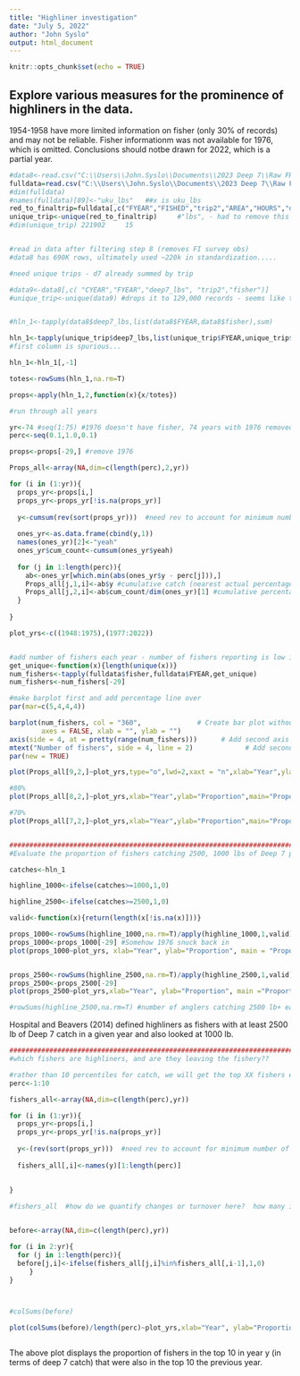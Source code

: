 ```yaml
---
title: "Highliner investigation"
date: "July 5, 2022"
author: "John Syslo"
output: html_document
---
```


```r
knitr::opts_chunk$set(echo = TRUE)
```

## Explore various measures for the prominence of highliners in the data.

1954-1958 have more limited information on fisher (only 30% of records) and may not be reliable.  Fisher informationm was not available for 1976, which is omitted. Conclusions should notbe drawn for 2022, which is a partial year. 

```r

#data8<-read.csv("C:\\Users\\John.Syslo\\Documents\\2023 Deep 7\\Raw FRS depredation\\data8_2021data.csv") 
fulldata=read.csv("C:\\Users\\John.Syslo\\Documents\\2023 Deep 7\\Raw FRS depredation\\tdata6_2021_2021data.csv") #this file was actually confirmed to include data into 2022
#dim(fulldata)
#names(fulldata)[89]<-"uku_lbs"   ##x is uku_lbs
red_to_finaltrip=fulldata[,c("FYEAR","FISHED","trip2","AREA","HOURS","days","houreffort","dayeffort","deep7_lbs","fisher","cum_exp","qtr","uku_lbs","cpue")]  #no "HA_NO", with 2021 data
unique_trip<-unique(red_to_finaltrip)     #"lbs", - had to remove this before applying unique function, because it was given for each species
#dim(unique_trip) 221902     15


#read in data after filtering step 8 (removes FI survey obs)
#data8 has 690K rows, ultimately used ~220k in standardization.....

#need unique trips - d7 already summed by trip

#data9<-data8[,c( "CYEAR","FYEAR","deep7_lbs", "trip2","fisher")]
#unique_trip<-unique(data9) #drops it to 129,000 records - seems like too few...


#hln_1<-tapply(data8$deep7_lbs,list(data8$FYEAR,data8$fisher),sum)

hln_1<-tapply(unique_trip$deep7_lbs,list(unique_trip$FYEAR,unique_trip$fisher),sum)
#first column is spurious...

hln_1<-hln_1[,-1]

totes<-rowSums(hln_1,na.rm=T)

props<-apply(hln_1,2,function(x){x/totes})

#run through all years

yr<-74 #seq(1:75) #1976 doesn't have fisher, 74 years with 1976 removed
perc<-seq(0.1,1.0,0.1)

props<-props[-29,] #remove 1976

Props_all<-array(NA,dim=c(length(perc),2,yr))

for (i in (1:yr)){
  props_yr<-props[i,]
  props_yr<-props_yr[!is.na(props_yr)] 
  
  y<-cumsum(rev(sort(props_yr)))  #need rev to account for minimum number of anglers catching x%??
  
  ones_yr<-as.data.frame(cbind(y,1))
  names(ones_yr)[2]<-"yeah"
  ones_yr$cum_count<-cumsum(ones_yr$yeah)
  
  for (j in 1:length(perc)){
    ab<-ones_yr[which.min(abs(ones_yr$y - perc[j])),]
    Props_all[j,1,i]<-ab$y #cumulative catch (nearest actual percentage to perc)
    Props_all[j,2,i]<-ab$cum_count/dim(ones_yr)[1] #cumulative percentage of fishers
  }  
  
}

plot_yrs<-c((1948:1975),(1977:2022))


#add number of fishers each year - number of fishers reporting is low in early years
get_unique<-function(x){length(unique(x))}
num_fishers<-tapply(fulldata$fisher,fulldata$FYEAR,get_unique)
num_fishers<-num_fishers[-29]

#make barplot first and add percentage line over
par(mar=c(5,4,4,4))

barplot(num_fishers, col = "360",              # Create bar plot without axes #C0C0C0
        axes = FALSE, xlab = "", ylab = "")
axis(side = 4, at = pretty(range(num_fishers)))      # Add second axis
mtext("Number of fishers", side = 4, line = 2)             # Add second axis label
par(new = TRUE)   

plot(Props_all[9,2,]~plot_yrs,type="o",lwd=2,xaxt = "n",xlab="Year",ylab="Proportion",main="Proportion of annual fishers responsible for 90% of Deep7 catch") #proportion of fishers catching 90% of catch over time

#80%
plot(Props_all[8,2,]~plot_yrs,xlab="Year",ylab="Proportion",main="Proportion of annual fishers responsible for 80% of Deep7 catch",type="o") #proportion of fishers catching 80% of catch over time

#70%
plot(Props_all[7,2,]~plot_yrs,xlab="Year",ylab="Proportion",main="Proportion of annual fishers responsible for 70% of Deep7 catch",type="o") #proportion of fishers catching 70% of catch over time


################################################################################################################################
#Evaluate the proportion of fishers catching 2500, 1000 lbs of Deep 7 per year (Following Hospital and Beavers 2014)

catches<-hln_1

highline_1000<-ifelse(catches>=1000,1,0)

highline_2500<-ifelse(catches>=2500,1,0)

valid<-function(x){return(length(x[!is.na(x)]))}

props_1000<-rowSums(highline_1000,na.rm=T)/apply(highline_1000,1,valid)
props_1000<-props_1000[-29] #Somehow 1976 snuck back in
plot(props_1000~plot_yrs, xlab="Year", ylab="Proportion", main = "Proportion of fishers catching 1000 lb",type="o")


props_2500<-rowSums(highline_2500,na.rm=T)/apply(highline_2500,1,valid)
props_2500<-props_2500[-29]
plot(props_2500~plot_yrs,xlab="Year", ylab="Proportion", main ="Proportion of fishers catching 2500 lb",type="o")

#rowSums(highline_2500,na.rm=T) #number of anglers catching 2500 lb+ each year

```

Hospital and Beavers (2014) defined highliners as fishers with at least 2500 lb of Deep 7 catch in a given year and also looked at 1000 lb.


```r

####################################################################################################################################
#which fishers are highliners, and are they leaving the fishery??

#rather than 10 percentiles for catch, we will get the top XX fishers each year
perc<-1:10

fishers_all<-array(NA,dim=c(length(perc),yr))

for (i in (1:yr)){
  props_yr<-props[i,]
  props_yr<-props_yr[!is.na(props_yr)] 
  
  y<-(rev(sort(props_yr)))  #need rev to account for minimum number of anglers catching x%??
  
  fishers_all[,i]<-names(y)[1:length(perc)]
 
  
}

#fishers_all  #how do we quantify changes or turnover here?  how many in top 20 in given year were in the top 20 in previous year? or something....


before<-array(NA,dim=c(length(perc),yr))

for (i in 2:yr){
  for (j in 1:length(perc)){
  before[j,i]<-ifelse(fishers_all[j,i]%in%fishers_all[,i-1],1,0)
     }
}



#colSums(before)

plot(colSums(before)/length(perc)~plot_yrs,xlab="Year", ylab="Proportion", main="Proportion of fishers in top 10 in consecutive years year")



```

The above plot displays the proportion of fishers in the top 10 in year y (in terms of deep 7 catch) that were also in the top 10 the previous year.

